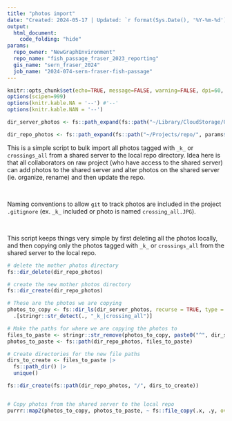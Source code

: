 ```yaml
---
title: "photos import"
date: "Created: 2024-05-17 | Updated: `r format(Sys.Date(), '%Y-%m-%d')`"
output: 
  html_document:
    code_folding: "hide"
params:
  repo_owner: "NewGraphEnvironment"
  repo_name: "fish_passage_fraser_2023_reporting"
  gis_name: "sern_fraser_2024"
  job_name: "2024-074-sern-fraser-fish-passage"
---
```


```r
knitr::opts_chunk$set(echo=TRUE, message=FALSE, warning=FALSE, dpi=60, out.width = "100%", eval = FALSE)
options(scipen=999)
options(knitr.kable.NA = '--') #'--'
options(knitr.kable.NAN = '--')

```

```r

dir_server_photos <- fs::path_expand(fs::path("~/Library/CloudStorage/OneDrive-Personal/Projects", params$job_name, "data/photos/sorted"))

dir_repo_photos <- fs::path_expand(fs::path("~/Projects/repo/", params$repo_name, "/data/photos/"))
```

This is a simple script to bulk import all photos tagged with `_k_` or `crossings_all`  from a shared server to the local repo directory. Idea here is that all collaborators on raw project (who have access to the shared server) can add photos to the shared server and alter
photos on the shared server (ie. organize, rename) and then update the repo. 

<br>

Naming conventions to allow `git` to track photos are included in the project `.gitignore` (ex. `_k_` included or photo
is named `crossing_all.JPG`).

<br>

This script keeps things very simple by first deleting all the photos locally, and then copying only the photos tagged with `_k_` or `crossings_all` from the shared server to the local repo.

```r

# delete the mother photos directory
fs::dir_delete(dir_repo_photos)

# create the new mother photos directory
fs::dir_create(dir_repo_photos)

# These are the photos we are copying
photos_to_copy <- fs::dir_ls(dir_server_photos, recurse = TRUE, type = "file") %>% 
  .[stringr::str_detect(., "_k_|crossing_all")]

# Make the paths for where we are copying the photos to
files_to_paste <- stringr::str_remove(photos_to_copy, paste0("^", dir_server_photos, "/"))
photos_to_paste <- fs::path(dir_repo_photos, files_to_paste)

# Create directories for the new file paths
dirs_to_create <- files_to_paste |>
  fs::path_dir() |>
  unique()

fs::dir_create(fs::path(dir_repo_photos, "/", dirs_to_create))


# Copy photos from the shared server to the local repo
purrr::map2(photos_to_copy, photos_to_paste, ~ fs::file_copy(.x, .y, overwrite = TRUE))
```

